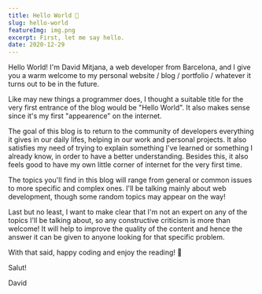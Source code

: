 ```yaml
---
title: Hello World 👋
slug: hello-world
featureImg: img.png
excerpt: First, let me say hello.
date: 2020-12-29
---
```


Hello World! I'm David Mitjana, a web developer from Barcelona, and I give you a warm welcome to my personal website / blog / portfolio / whatever it turns out to be in the future. 

Like may new things a programmer does, I thought a suitable title for the very first entrance of the blog would be "Hello World". It also makes sense since it's my first "appearence" on the internet.

The goal of this blog is to return to the community of developers everything it gives in our daily lifes, helping in our work and personal projects. It also satisfies my need of trying to explain something I've learned or something I already know, in order to have a better understanding. Besides this, it also feels good to have my own little corner of internet for the very first time.

The topics you'll find in this blog will range from general or common issues to more specific and complex ones. I'll be talking mainly about web development, though some random topics may appear on the way! 

Last but no least, I want to make clear that I'm not an expert on any of the topics I'll be talking about, so any constructive criticism is more than welcome! It will help to improve the quality of the content and hence the answer it can be given to anyone looking for that specific problem.

With that said, happy coding and enjoy the reading! 🤙


Salut! 

David